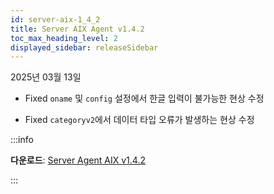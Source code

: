 ```yaml
---
id: server-aix-1_4_2
title: Server AIX Agent v1.4.2
toc_max_heading_level: 2
displayed_sidebar: releaseSidebar
---
```


2025년 03월 13일

- <Status priority='0'>Fixed</Status> `oname` 및 `config` 설정에서 한글 입력이 불가능한 현상 수정

- <Status priority='0'>Fixed</Status> `categoryv2`에서 데이터 타입 오류가 발생하는 현상 수정

:::info 

**다운로드**: [Server Agent AIX v1.4.2](https://repo.whatap.io/aix/noarch/whatap-infra-1.4-2.aix6.1.noarch.rpm)

:::